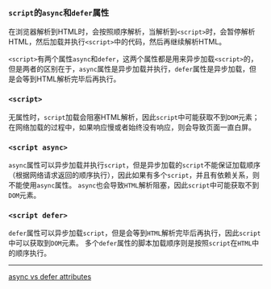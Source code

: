 ### `script`的`async`和`defer`属性

在浏览器解析到HTML时，会按照顺序解析，当解析到`<script>`时，会暂停解析HTML，然后加载并执行`<script>`中的代码，然后再继续解析HTML。

`<script>`有两个属性`async`和`defer`，这两个属性都是用来异步加载`<script>`的，但是两者的区别在于，`async`属性是异步加载并执行，`defer`属性是异步加载，但是会等到HTML解析完毕后再执行。

### `<script>`

无属性时，`script`加载会阻塞HTML解析，因此`script`中可能获取不到`DOM`元素；
在网络加载的过程中，如果响应慢或者始终没有响应，则会导致页面一直白屏。

### `<script async>`

`async`属性可以异步加载并执行`script`，但是异步加载的`script`不能保证加载顺序（根据网络请求返回的顺序执行），因此如果有多个`script`，并且有依赖关系，则不能使用`async`属性。
`async`也会导致`HTML`解析阻塞，因此`script`中可能获取不到`DOM`元素。

### `<script defer>`

`defer`属性可以异步加载`script`，但是会等到`HTML`解析完毕后再执行，因此`script`中可以获取到`DOM`元素。
多个`defer`属性的脚本加载顺序则是按照`script`在`HTML`中的顺序执行。

------

[async vs defer attributes](https://www.growingwiththeweb.com/2014/02/async-vs-defer-attributes.html)